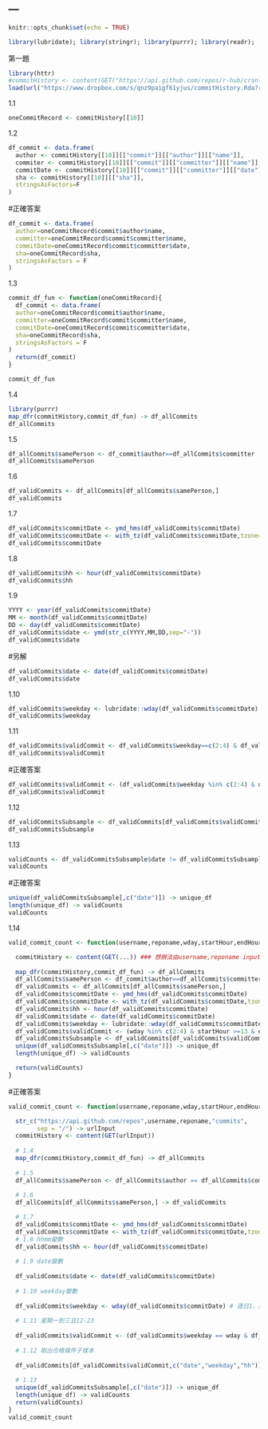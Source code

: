 ---
---

```r
knitr::opts_chunk$set(echo = TRUE)
```

```r
library(lubridate); library(stringr); library(purrr); library(readr);
```

第一題
```r
library(httr) 
#commitHistory <- content(GET("https://api.github.com/repos/r-hub/cranlogs/commits"))
load(url("https://www.dropbox.com/s/qnz9paigf61yjus/commitHistory.Rda?raw=1"))
```

1.1
```r
oneCommitRecord <- commitHistory[[10]]
```

1.2
```r
df_commit <- data.frame(
  author <- commitHistory[[10]][["commit"]][["author"]][["name"]],
  commiter <- commitHistory[[10]][["commit"]][["committer"]][["name"]],
  commitDate <- commitHistory[[10]][["commit"]][["committer"]][["date"]],
  sha <- commitHistory[[10]][["sha"]],
  stringsAsFactors=F 
)
```
#正確答案
```r
df_commit <- data.frame(
  author=oneCommitRecord$commit$author$name,
  committer=oneCommitRecord$commit$committer$name,
  commitDate=oneCommitRecord$commit$committer$date,
  sha=oneCommitRecord$sha,
  stringsAsFactors = F
)
```

1.3
```r
commit_df_fun <- function(oneCommitRecord){
  df_commit <- data.frame(
  author=oneCommitRecord$commit$author$name,
  committer=oneCommitRecord$commit$committer$name,
  commitDate=oneCommitRecord$commit$committer$date,
  sha=oneCommitRecord$sha,
  stringsAsFactors = F
)
  return(df_commit)
}

commit_df_fun
```

1.4
```r
library(purrr)
map_dfr(commitHistory,commit_df_fun) -> df_allCommits
df_allCommits
```

1.5
```r
df_allCommits$samePerson <- df_commit$author==df_allCommits$committer
df_allCommits$samePerson
```

1.6
```r
df_validCommits <- df_allCommits[df_allCommits$samePerson,]
df_validCommits  
```

1.7
```r
df_validCommits$commitDate <- ymd_hms(df_validCommits$commitDate)
df_validCommits$commitDate <- with_tz(df_validCommits$commitDate,tzone="Asia/Taipei")
df_validCommits$commitDate
```

1.8
```r
df_validCommits$hh <- hour(df_validCommits$commitDate)
df_validCommits$hh
```

1.9
```r
YYYY <- year(df_validCommits$commitDate)
MM <- month(df_validCommits$commitDate)
DD <- day(df_validCommits$commitDate)
df_validCommits$date <- ymd(str_c(YYYY,MM,DD,sep="-"))
df_validCommits$date
```
#另解
```r
df_validCommits$date <- date(df_validCommits$commitDate)
df_validCommits$date
```

1.10
```r
df_validCommits$weekday <- lubridate::wday(df_validCommits$commitDate)
df_validCommits$weekday
```

1.11
```r
df_validCommits$validCommit <- df_validCommits$weekday==c(2:4) & df_validCommits$hh==c(12:23)
df_validCommits$validCommit
```
#正確答案
```r
df_validCommits$validCommit <- (df_validCommits$weekday %in% c(2:4) & df_validCommits$hh >=12 & df_validCommits$hh <=23)
df_validCommits$validCommit
```

1.12
```r
df_validCommitsSubsample <- df_validCommits[df_validCommits$validCommit,]
df_validCommitsSubsample
```

1.13
```r
validCounts <- df_validCommitsSubsample$date != df_validCommitsSubsample$date
validCounts
```
#正確答案
```r
unique(df_validCommitsSubsample[,c("date")]) -> unique_df
length(unique_df) -> validCounts
validCounts
```

1.14
```r
valid_commit_count <- function(username,reponame,wday,startHour,endHour){

  commitHistory <- content(GET(...)) ### 想辦法由username,reponame input產生合理的...
  
  map_dfr(commitHistory,commit_df_fun) -> df_allCommits
  df_allCommits$samePerson <- df_commit$author==df_allCommits$committer
  df_validCommits <- df_allCommits[df_allCommits$samePerson,]
  df_validCommits$commitDate <- ymd_hms(df_validCommits$commitDate)
  df_validCommits$commitDate <- with_tz(df_validCommits$commitDate,tzone="Asia/Taipei")
  df_validCommits$hh <- hour(df_validCommits$commitDate) 
  df_validCommits$date <- date(df_validCommits$commitDate) 
  df_validCommits$weekday <- lubridate::wday(df_validCommits$commitDate) 
  df_validCommits$validCommit <- (wday %in% c(2:4) & startHour >=13 & endHour <=15) ###錯
  df_validCommitsSubsample <- df_validCommits[df_validCommits$validCommit,]
  unique(df_validCommitsSubsample[,c("date")]) -> unique_df
  length(unique_df) -> validCounts

  return(validCounts)
}
```
#正確答案
```r
valid_commit_count <- function(username,reponame,wday,startHour,endHour){

  str_c("https://api.github.com/repos",username,reponame,"commits",
        sep = "/") -> urlInput
  commitHistory <- content(GET(urlInput))
  
  # 1.4
  map_dfr(commitHistory,commit_df_fun) -> df_allCommits
  
  # 1.5
  df_allCommits$samePerson <- df_allCommits$author == df_allCommits$commiter
  
  # 1.6
  df_allCommits[df_allCommits$samePerson,] -> df_validCommits

  # 1.7
  df_validCommits$commitDate <- ymd_hms(df_validCommits$commitDate)
  df_validCommits$commitDate <- with_tz(df_validCommits$commitDate,tzone="Asia/Taipei")
  # 1.8 hhmm變數
  df_validCommits$hh <- hour(df_validCommits$commitDate)
  
  # 1.9 date變數
  
  df_validCommits$date <- date(df_validCommits$commitDate)
  
  # 1.10 weekday變數
  
  df_validCommits$weekday <- wday(df_validCommits$commitDate) # 週日1，週一2，依此類推
  
  # 1.11 星期一到三且12-23
  
  df_validCommits$validCommit <- (df_validCommits$weekday == wday & df_validCommits$hh >=startHour & df_validCommits$hh <=endHour )
  
  # 1.12 取出合格條件子樣本
  
  df_validCommits[df_validCommits$validCommit,c("date","weekday","hh")] -> df_validCommitsSubsample
  
  # 1.13
  unique(df_validCommitsSubsample[,c("date")]) -> unique_df
  length(unique_df) -> validCounts
  return(validCounts)
}
valid_commit_count
```
